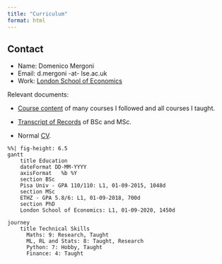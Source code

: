 ```yaml
---
title: "Curriculum"
format: html
---
```


::: column-margin
::: callout-note
## Contact

-   Name: Domenico Mergoni
-   Email: d.mergoni -at- lse.ac.uk
-   Work: [London School of Economics](https://www.lse.ac.uk/mathematics)
:::
:::

Relevant documents:

-   [Course content](../Documents_files/Other/Details%20of%20courses.pdf) of many courses I followed and all courses I taught.

-   [Transcript of Records](../Documents_files/Other/Transcript%20of%20Records.pdf) of BSc and MSc.

-   Normal [CV](../Documents_files/Other/CV.pdf).

    ```{=html}
    <style>
    .mermaid svg { height: auto; }
    </style>
    ```

```mermaid
%%| fig-height: 6.5
gantt
    title Education
    dateFormat DD-MM-YYYY
    axisFormat   %b %Y
    section BSc
    Pisa Univ - GPA 110/110: L1, 01-09-2015, 1048d
    section MSc
    ETHZ - GPA 5.8/6: L1, 01-09-2018, 700d
    section PhD
    London School of Economics: L1, 01-09-2020, 1450d
```



```mermaid
journey
    title Technical Skills
      Maths: 9: Research, Taught
      ML, RL and Stats: 8: Taught, Research
      Python: 7: Hobby, Taught
      Finance: 4: Taught
```
